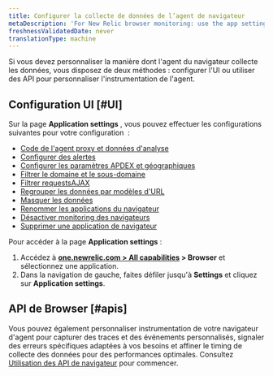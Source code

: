 ```yaml
---
title: Configurer la collecte de données de l’agent de navigateur
metaDescription: 'For New Relic browser monitoring: use the app settings page to configure the agent type and deployment method.'
freshnessValidatedDate: never
translationType: machine
---
```


Si vous devez personnaliser la manière dont l&apos;agent du navigateur collecte les données, vous disposez de deux méthodes : configurer l&apos;UI ou utiliser des API pour personnaliser l&apos;instrumentation de l&apos;agent.

## Configuration UI [#UI]

Sur la page <DNT>**Application settings**</DNT> , vous pouvez effectuer les configurations suivantes pour votre configuration <InlinePopover type="browser" /> :

* [Code de l&apos;agent proxy et données d&apos;analyse](/docs/browser/new-relic-browser/configuration/proxy-agent-requests/)
* [Configurer des alertes](/docs/browser/new-relic-browser/configuration/view-browser-apps-alert-information/)
* [Configurer les paramètres APDEX et géographiques](/docs/browser/new-relic-browser/configuration/browser-settings-ui-options-apdex-geography/#apdex-settings)
* [Filtrer le domaine et le sous-domaine](/docs/browser/new-relic-browser/configuration/monitor-or-block-specific-domains-subdomains/)
* [Filtrer requestsAJAX](/docs/browser/new-relic-browser/configuration/filter-ajax-request-events/)
* [Regrouper les données par modèles d&apos;URL](/docs/browser/new-relic-browser/configuration/group-browser-metrics-urls/)
* [Masquer les données](/docs/browser/new-relic-browser/configuration/obfuscate-browser-agent-data/)
* [Renommer les applications du navigateur](/docs/browser/new-relic-browser/configuration/rename-browser-apps/)
* [Désactiver monitoring des navigateurs](/docs/browser/new-relic-browser/installation/disable-browser-monitoring/)
* [Supprimer une application de navigateur](/docs/apm/new-relic-apm/maintenance/remove-applications-new-relic/#remove)

Pour accéder à la page <DNT>**Application settings**</DNT> :

1. Accédez à <DNT>**[one.newrelic.com &gt; All capabilities](https://one.newrelic.com/all-capabilities) &gt; Browser**</DNT> et sélectionnez une application.
2. Dans la navigation de gauche, faites défiler jusqu&apos;à <DNT>**Settings**</DNT> et cliquez sur <DNT>**Application settings**</DNT>.

## API de Browser [#apis]

Vous pouvez également personnaliser instrumentation de votre navigateur d&apos;agent pour capturer des traces et des événements personnalisés, signaler des erreurs spécifiques adaptées à vos besoins et affiner le timing de collecte des données pour des performances optimales. Consultez [Utilisation des API de navigateur](/docs/browser/new-relic-browser/browser-apis/using-browser-apis/) pour commencer.
